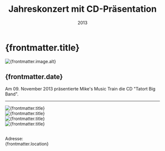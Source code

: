 ﻿---
draft: false
history: true
layout: ../../layouts/BlogLayout.astro
publishedDate: 2013-01-01
date: 2013
uhrzeit: 
title: Jahreskonzert mit CD-Präsentation
description: CD Präsentation "Tatort Big Band"
location: Kulturhaus München Perlach
keywords: 
link: 
linktext: 
image:
  src: /images/blog/2013_Tatort_Big_Band/MMT-COVER.jpg
  alt: mmt
---

#  {frontmatter.title}

<div id="toc">
    <Image
      src={frontmatter.image.src}
      width={1000}
      height="auto"
      quality={95}
      format = "webp"
      class = "rounded-xl"
      alt={frontmatter.image.alt}
    />
</div>

## {frontmatter.date}

Am 09. November 2013 präsentierte Mike's Music Train die CD "Tatort Big Band".

---

<div class="pt-8">
<Image
        src={bild2}
        width={1500}
        height="auto"
        quality={100}
        format="webp"
        class="rounded-xl"
        alt="{frontmatter.title}"></Image>
        <br />
<Image
        src={bild3}
        width={1500}
        height="auto"
        quality={100}
        format="webp"
        class="rounded-xl"
        alt="{frontmatter.title}"></Image>
        <br />
<Image
        src={bild4}
        width={1500}
        height="auto"
        quality={100}
        format="webp"
        class="rounded-xl"
        alt="{frontmatter.title}"></Image>
        <br />
<Image
        src={bild5}
        width={1500}
        height="auto"
        quality={100}
        format="webp"
        class="rounded-xl"
        alt="{frontmatter.title}"></Image>
        <br />
</div>
<br />

Adresse: <br /> {frontmatter.location}
<br />
